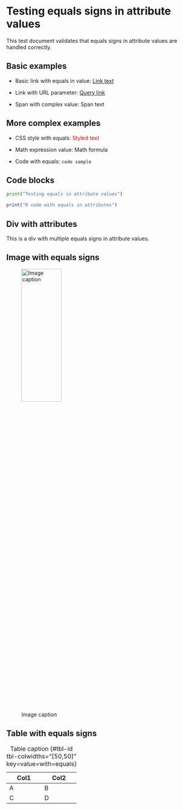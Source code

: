 # Testing equals signs in attribute values

This test document validates that equals signs in attribute values are handled correctly.

## Basic examples

- Basic link with equals in value: [Link text](https://example.com){key=value=with=equals}

- Link with URL parameter: [Query link](https://example.com?param=value){.class key=query=param}

- Span with complex value: [Span text]{#id .class key=complex=value}

## More complex examples

- CSS style with equals: [Styled text]{style=color:red;font-size=12px}

- Math expression value: [Math formula]{formula=E=mc^2}

- Code with equals: `code sample`{lang=c++ key=value=val}

## Code blocks

```python
print("Testing equals in attribute values")
```

```r
print("R code with equals in attributes")
```

## Div with attributes

:::{#div-id key=value=with=multiple=equals}
This is a div with multiple equals signs in attribute values.
:::

## Image with equals signs

![Image caption](image.png){width=50% height=30% key=value=equals}

## Table with equals signs

| Col1 | Col2 |
|------|------|
| A    | B    |
| C    | D    |

: Table caption {#tbl-id tbl-colwidths="[50,50]" key=value=with=equals}